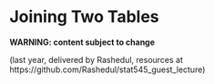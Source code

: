 # Joining Two Tables

__WARNING: content subject to change__

(last year, delivered by Rashedul, resources at https://github.com/Rashedul/stat545_guest_lecture)